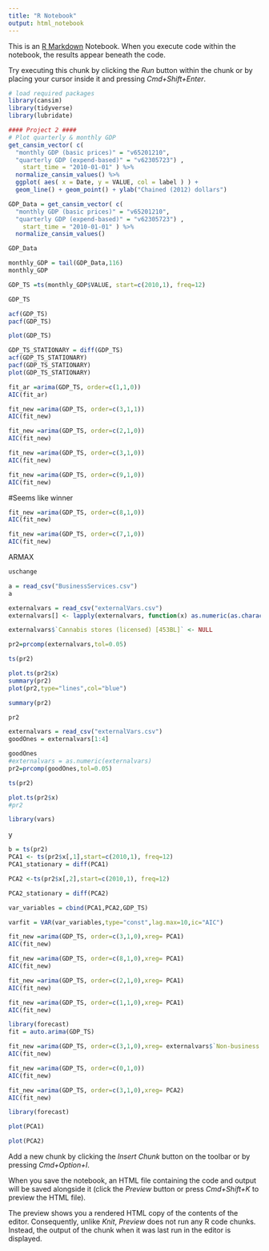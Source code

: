```yaml
---
title: "R Notebook"
output: html_notebook
---
```


This is an [R Markdown](http://rmarkdown.rstudio.com) Notebook. When you execute code within the notebook, the results appear beneath the code. 

Try executing this chunk by clicking the *Run* button within the chunk or by placing your cursor inside it and pressing *Cmd+Shift+Enter*. 

```r
# load required packages
library(cansim)
library(tidyverse)
library(lubridate)

```




```r
#### Project 2 ####
# Plot quarterly & monthly GDP 
get_cansim_vector( c( 
  "monthly GDP (basic prices)" = "v65201210",
  "quarterly GDP (expend-based)" = "v62305723") ,
    start_time = "2010-01-01" ) %>% 
  normalize_cansim_values() %>% 
  ggplot( aes( x = Date, y = VALUE, col = label ) ) +
  geom_line() + geom_point() + ylab("Chained (2012) dollars")
```

```r
GDP_Data = get_cansim_vector( c( 
  "monthly GDP (basic prices)" = "v65201210",
  "quarterly GDP (expend-based)" = "v62305723") ,
    start_time = "2010-01-01" ) %>% 
  normalize_cansim_values()

GDP_Data
```



```r
monthly_GDP = tail(GDP_Data,116)
monthly_GDP

GDP_TS =ts(monthly_GDP$VALUE, start=c(2010,1), freq=12)
```


```r
GDP_TS
```


```r
acf(GDP_TS)
pacf(GDP_TS)

plot(GDP_TS)

GDP_TS_STATIONARY = diff(GDP_TS)
acf(GDP_TS_STATIONARY)
pacf(GDP_TS_STATIONARY)
plot(GDP_TS_STATIONARY)
```


```r
fit_ar =arima(GDP_TS, order=c(1,1,0)) 
AIC(fit_ar)
```





```r
fit_new =arima(GDP_TS, order=c(3,1,1)) 
AIC(fit_new)
```


```r
fit_new =arima(GDP_TS, order=c(2,1,0)) 
AIC(fit_new)
```


```r
fit_new =arima(GDP_TS, order=c(3,1,0)) 
AIC(fit_new)
```

```r
fit_new =arima(GDP_TS, order=c(9,1,0)) 
AIC(fit_new)
```


#Seems like winner
```r
fit_new =arima(GDP_TS, order=c(8,1,0)) 
AIC(fit_new)
```


```r
fit_new =arima(GDP_TS, order=c(7,1,0)) 
AIC(fit_new)
```





ARMAX

```r
uschange
```


```r
a = read_csv("BusinessServices.csv")
a
```

```r
externalvars = read_csv("externalVars.csv")
externalvars[] <- lapply(externalvars, function(x) as.numeric(as.character(x)))

externalvars$`Cannabis stores (licensed) [453BL]` <- NULL

pr2=prcomp(externalvars,tol=0.05)

ts(pr2)

plot.ts(pr2$x)
summary(pr2)
plot(pr2,type="lines",col="blue")
```

```r
summary(pr2)
```



```r
pr2
```


```r
externalvars = read_csv("externalVars.csv")
goodOnes = externalvars[1:4]

goodOnes
#externalvars = as.numeric(externalvars)
pr2=prcomp(goodOnes,tol=0.05)

ts(pr2)

plot.ts(pr2$x)
#pr2


```



```r
library(vars)

```
y

```r
b = ts(pr2)
PCA1 <- ts(pr2$x[,1],start=c(2010,1), freq=12) 
PCA1_stationary = diff(PCA1)

PCA2 <-ts(pr2$x[,2],start=c(2010,1), freq=12)

PCA2_stationary = diff(PCA2)

var_variables = cbind(PCA1,PCA2,GDP_TS)
```

```r
varfit = VAR(var_variables,type="const",lag.max=10,ic="AIC")
```



```r
fit_new =arima(GDP_TS, order=c(3,1,0),xreg= PCA1) 
AIC(fit_new)
```


```r
fit_new =arima(GDP_TS, order=c(8,1,0),xreg= PCA1) 
AIC(fit_new)
```




```r
fit_new =arima(GDP_TS, order=c(2,1,0),xreg= PCA1) 
AIC(fit_new)
```

```r
fit_new =arima(GDP_TS, order=c(1,1,0),xreg= PCA1) 
AIC(fit_new)
```


```r
library(forecast)
fit = auto.arima(GDP_TS)
```



```r
fit_new =arima(GDP_TS, order=c(3,1,0),xreg= externalvars$`Non-business sector, services [T009]`) 
AIC(fit_new)
```

```r
fit_new =arima(GDP_TS, order=c(0,1,0)) 
AIC(fit_new)
```

```r
fit_new =arima(GDP_TS, order=c(3,1,0),xreg= PCA2) 
AIC(fit_new)
```



```r
library(forecast)
```



```r
plot(PCA1)
```

```r
plot(PCA2)
```







Add a new chunk by clicking the *Insert Chunk* button on the toolbar or by pressing *Cmd+Option+I*.

When you save the notebook, an HTML file containing the code and output will be saved alongside it (click the *Preview* button or press *Cmd+Shift+K* to preview the HTML file). 

The preview shows you a rendered HTML copy of the contents of the editor. Consequently, unlike *Knit*, *Preview* does not run any R code chunks. Instead, the output of the chunk when it was last run in the editor is displayed.
